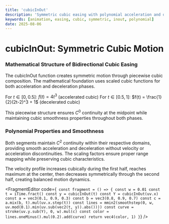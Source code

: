 ```yaml
---
title: 'cubicInOut'
description: 'Symmetric cubic easing with polynomial acceleration and deceleration phases'
keywords: [animation, easing, cubic, symmetric, inout, polynomial]
date: 2025-08-06
---
```



# cubicInOut: Symmetric Cubic Motion

### Mathematical Structure of Bidirectional Cubic Easing

The cubicInOut function creates symmetric motion through piecewise cubic composition. The mathematical foundation uses scaled cubic functions for both acceleration and deceleration phases.

For $t \in [0, 0.5]$: $f(t) = 4t^3$ (accelerated cubic)
For $t \in [0.5, 1]$: $f(t) = \frac{1}{2}(2t-2)^3 + 1$ (decelerated cubic)

This piecewise structure ensures $C^0$ continuity at the midpoint while maintaining cubic smoothness properties throughout both phases.

### Polynomial Properties and Smoothness

Both segments maintain $C^2$ continuity within their respective domains, providing smooth acceleration and deceleration without velocity or acceleration discontinuities. The scaling factors ensure proper range mapping while preserving cubic characteristics.

The velocity profile increases cubically during the first half, reaches maximum at the center, then decreases symmetrically through the second half, creating balanced motion dynamics.

<FragmentEditor
        code={`
const fragment = () => {
    const w = 0.01
    const t = iTime.fract()
    const y = cubicInOut(t)
    const Y = cubicInOut(uv.x)
    const a = vec3(0.1, 0.9, 0.3)
    const b = vec3(0.8, 0.9, 0.7)
    const c = a.mix(b, t).mul(uv.x.step(t))
    const lines = mmin2(smoothstep(0, w, uv.mod(0.1).min(uv.sub(vec2(t, y)).abs())))
    const curve = stroke(uv.y.sub(Y), 0, w).mul(c)
    const color = lines.oneMinus().mul(0.2).add(curve)
    return vec4(color, 1)
}`}
/>
